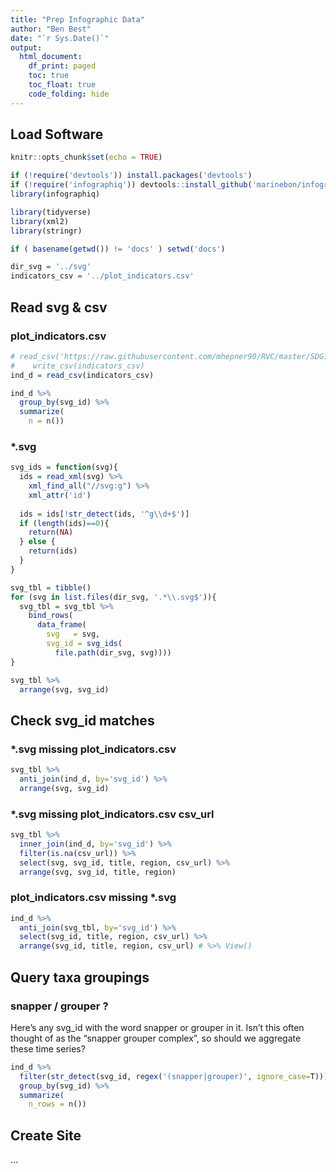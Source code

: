 ```yaml
---
title: "Prep Infographic Data" 
author: "Ben Best"
date: "`r Sys.Date()`"
output:
  html_document:
    df_print: paged
    toc: true
    toc_float: true
    code_folding: hide
---
```


## Load Software

```r
knitr::opts_chunk$set(echo = TRUE)
```

```r
if (!require('devtools')) install.packages('devtools')
if (!require('infographiq')) devtools::install_github('marinebon/infographiq')
library(infographiq)

library(tidyverse)
library(xml2)
library(stringr)

if ( basename(getwd()) != 'docs' ) setwd('docs')

dir_svg = '../svg'
indicators_csv = '../plot_indicators.csv'
```

## Read svg & csv

### plot_indicators.csv

```r
# read_csv('https://raw.githubusercontent.com/mhepner90/RVC/master/SDG14/infographic_csv_indicators.csv') %>%
#    write_csv(indicators_csv)
ind_d = read_csv(indicators_csv)

ind_d %>%
  group_by(svg_id) %>%
  summarize(
    n = n())
```

### *.svg

```r
svg_ids = function(svg){
  ids = read_xml(svg) %>%
    xml_find_all("//svg:g") %>%
    xml_attr('id')
  
  ids = ids[!str_detect(ids, '^g\\d+$')]
  if (length(ids)==0){
    return(NA)
  } else {
    return(ids)
  }
}

svg_tbl = tibble()
for (svg in list.files(dir_svg, '.*\\.svg$')){
  svg_tbl = svg_tbl %>%
    bind_rows(
      data_frame(
        svg   = svg,
        svg_id = svg_ids(
          file.path(dir_svg, svg))))
}

svg_tbl %>%
  arrange(svg, svg_id)
```

## Check svg_id matches

### *.svg missing plot_indicators.csv

```r
svg_tbl %>%
  anti_join(ind_d, by='svg_id') %>%
  arrange(svg, svg_id)
```

### *.svg missing plot_indicators.csv csv_url

```r
svg_tbl %>%
  inner_join(ind_d, by='svg_id') %>%
  filter(is.na(csv_url)) %>%
  select(svg, svg_id, title, region, csv_url) %>%
  arrange(svg, svg_id, title, region)
```

### plot_indicators.csv missing *.svg

```r
ind_d %>%
  anti_join(svg_tbl, by='svg_id') %>%
  select(svg_id, title, region, csv_url) %>%
  arrange(svg_id, title, region, csv_url) # %>% View()
```

## Query taxa groupings

### snapper / grouper ?

Here's any svg_id with the word snapper or grouper in it. Isn't this often thought of as the "snapper grouper complex", so should we aggregate these time series? 

```r
ind_d %>%
  filter(str_detect(svg_id, regex('(snapper|grouper)', ignore_case=T))) %>%
  group_by(svg_id) %>%
  summarize(
    n_rows = n())
```


## Create Site

...


